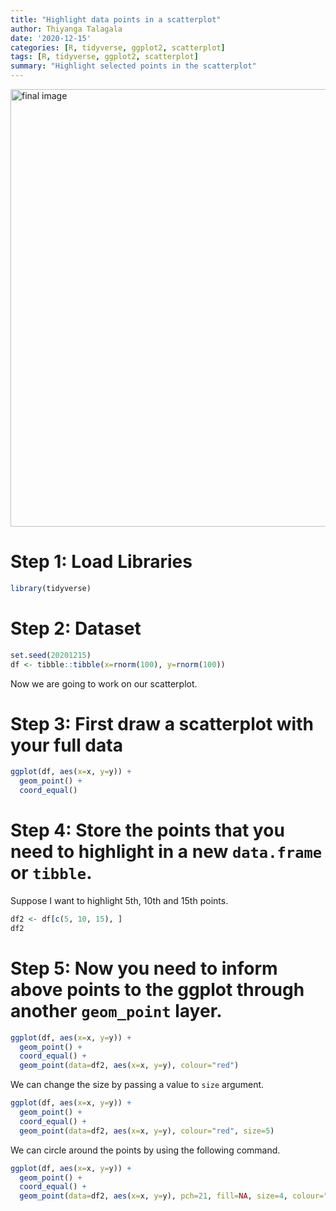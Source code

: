 ```yaml
---
title: "Highlight data points in a scatterplot"
author: Thiyanga Talagala
date: '2020-12-15'
categories: [R, tidyverse, ggplot2, scatterplot]
tags: [R, tidyverse, ggplot2, scatterplot]
summary: "Highlight selected points in the scatterplot"
---
```


<img src="/post/highlight.jpg" alt="final image" width="700"/>


# Step 1: Load Libraries 


```r
library(tidyverse)
```

# Step 2: Dataset

```r
set.seed(20201215)
df <- tibble::tibble(x=rnorm(100), y=rnorm(100))
```

Now we are going to work on our scatterplot.

# Step 3: First draw a scatterplot with your full data

```r
ggplot(df, aes(x=x, y=y)) + 
  geom_point() + 
  coord_equal()
```

# Step 4: Store the points that you need to highlight in a new `data.frame` or `tibble`.

Suppose I want to highlight 5th, 10th and 15th points.

```r
df2 <- df[c(5, 10, 15), ]
df2
```

# Step 5: Now you need to inform above points to the ggplot through another `geom_point` layer.


```r
ggplot(df, aes(x=x, y=y)) + 
  geom_point() + 
  coord_equal() + 
  geom_point(data=df2, aes(x=x, y=y), colour="red")
```

We can change the size by passing a value to `size` argument.


```r
ggplot(df, aes(x=x, y=y)) + 
  geom_point() + 
  coord_equal() + 
  geom_point(data=df2, aes(x=x, y=y), colour="red", size=5)
```

We can circle around the points by using the following command.


```r
ggplot(df, aes(x=x, y=y)) + 
  geom_point() + 
  coord_equal() + 
  geom_point(data=df2, aes(x=x, y=y), pch=21, fill=NA, size=4, colour="red", stroke=1)
```


